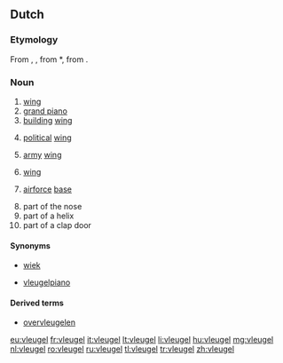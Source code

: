 ==Dutch==
===Etymology===
From {{etyl|dum|nl}} {{term|vloghel|lang=dum}}, {{term|vlueghel|lang=dum}}, from {{etyl|odt|nl}} *{{term||flugil|lang=odt}}, from {{proto|Germanic|flugilaz|lang=nl}}.

===Noun===
{{nl-noun|m|vleugelen|pl2=vleugels|vleugeltje}}

# [[wing]]
# [[grand piano]]
# [[building]] [[wing]]
# {{political|lang=nl}} [[political]] [[wing]]
# {{military|lang=nl}} [[army]] [[wing]]
# {{sports|lang=nl}} [[wing]]
# {{by extension|lang=nl}} [[airforce]] [[base]]
# part of the nose
# part of a helix
# part of a clap door

====Synonyms====
* {{sense|wing}} [[wiek]]
* {{sense|piano}} [[vleugelpiano]]

====Derived terms====
* [[overvleugelen]]

[[eu:vleugel]]
[[fr:vleugel]]
[[it:vleugel]]
[[lt:vleugel]]
[[li:vleugel]]
[[hu:vleugel]]
[[mg:vleugel]]
[[nl:vleugel]]
[[ro:vleugel]]
[[ru:vleugel]]
[[tl:vleugel]]
[[tr:vleugel]]
[[zh:vleugel]]